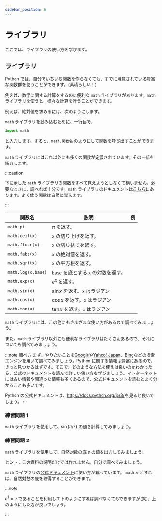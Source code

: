 ```yaml
---
sidebar_position: 6
---
```



# ライブラリ

ここでは、ライブラリの使い方を学びます。

## ライブラリ

Python では、自分でいちいち関数を作らなくても、すでに用意されている豊富な関数群を使うことができます。(素晴らしい！)

例えば、数学に関する計算をするのに便利な `math` ライブラリがあります。`math` ライブラリを使うと、様々な計算を行うことができます。

例えば、絶対値を求めるには、次のようにします。

<ViewSource path="/library/fabs.ipynb" />

`math` ライブラリを読み込むために、一行目で、

```python
import math
```

と入力します。すると、`math.関数名` のようにして関数を呼び出すことができます。

`math` ライブラリにはこれ以外にも多くの関数が定義されています。その一部を紹介します。

:::caution

下に示した `math` ライブラリの関数をすべて覚えようとしなくて構いません。必要なときに、調べれば十分です。`math` ライブラリのドキュメントは[こちら](https://docs.python.org/ja/3/library/math.html)にあります。よく使う関数は自然に覚えます。

:::

| 関数名             | 説明                                 | 例                                         |
| ------------------ | ------------------------------------ | ------------------------------------------ |
| `math.pi`          | $\pi$ を返す。                       | <ViewSource path="/library/pi.ipynb" />    |
| `math.ceil(x)`     | `x` の切り上げを返す。               | <ViewSource path="/library/ceil.ipynb" />  |
| `math.floor(x)`    | `x` の切り捨てを返す。               | <ViewSource path="/library/floor.ipynb" /> |
| `math.fabs(x)`     | `x` の絶対値を返す。                 | <ViewSource path="/library/fabs.ipynb" />  |
| `math.sqrt(x)`     | `x` の平方根を返す。                 | <ViewSource path="/library/sqrt.ipynb" />  |
| `math.log(x,base)` | `base` を底とする `x` の対数を返す。 | <ViewSource path="/library/log.ipynb" />   |
| `math.exp(x)`      | $e^x$ を返す。                       | <ViewSource path="/library/exp.ipynb" />   |
| `math.sin(x)`      | $\sin x$ を返す。`x` はラジアン      | <ViewSource path="/library/sin.ipynb" />   |
| `math.cos(x)`      | $\cos x$ を返す。`x` はラジアン      | <ViewSource path="/library/cos.ipynb" />   |
| `math.tan(x)`      | $\tan x$ を返す。`x` はラジアン      | <ViewSource path="/library/tan.ipynb" />   |

`math` ライブラリには、この他にもさまざまな使い方があるので調べてみましょう。

また、`math` ライブラリ以外にも便利なライブラリはたくさんあるので、それについても調べてみましょう。

:::note 調べ方
まず、やりたいことを[Google](https://www.google.co.jp/)や[Yahoo! Japan](https://www.yahoo.co.jp/)、[Bing](https://www.bing.com/?cc=jp)などの検索エンジンを用いて調べてみましょう。Python に関する情報は豊富にあるので、きっと見つかるはずです。そこで、どのような方法を使えば良いのかわかったら、公式のドキュメントを読んで詳しい使い方を学びましょう。インターネットには古い情報や間違った情報も多くあるので、公式ドキュメントを読むとよく分かることも多いです。

Python の公式ドキュメントは、<https://docs.python.org/ja/3/>を見ると良いでしょう。
:::

### 練習問題 1

`math` ライブラリを使用して、$\sin (\pi/2)$ の値を計算してみましょう。

<Answer>
  <ViewSource path="/library/sin_90.ipynb" />
</Answer>

### 練習問題 2

`math` ライブラリを使用して、自然対数の底 $e$ の値を出力してみましょう。

ヒント：この資料の説明だけでは作れません。自分で調べてみましょう。

<Answer>

`math` ライブラリの[公式ドキュメント](https://docs.python.org/ja/3/library/math.html#constants)に使い方が載っています。
`math.e` とすれば、自然対数の底を取得することができます。

<ViewSource path="/library/calc_e.ipynb" />

:::note

$e^1 = e$ であることを利用して下のようにすれば調べなくてもできますが(笑)、上のようにした方が良いでしょう。

<ViewSource path="/library/calc_e_another_solution.ipynb" />

:::

</Answer>
